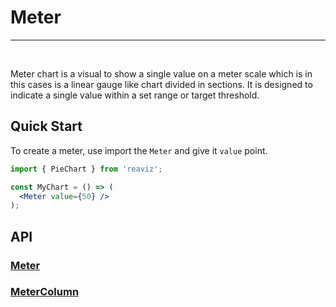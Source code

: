 
<Meta title="Docs/Chart Types/Meter" />

# Meter

---
<br />
<div className="doc-story">
  <Canvas sourceState="shown" of={MeterStory.Basic} />
</div>

Meter chart is a visual to show a single value on a meter scale which is in this cases is a linear gauge like chart divided in sections.
It is designed to indicate a single value within a set range or target threshold.

## Quick Start
To create a meter, use import the `Meter` and give it `value` point.

```jsx
import { PieChart } from 'reaviz';

const MyChart = () => (
  <Meter value={50} />
);
```

## API
### [Meter](https://github.com/reaviz/reaviz/blob/master/src/Meter/Meter.tsx)
<ArgTypes of={Meter} />

### [MeterColumn](https://github.com/reaviz/reaviz/blob/master/src/Meter/MeterColumn.tsx)
<ArgTypes of={MeterColumn} />
